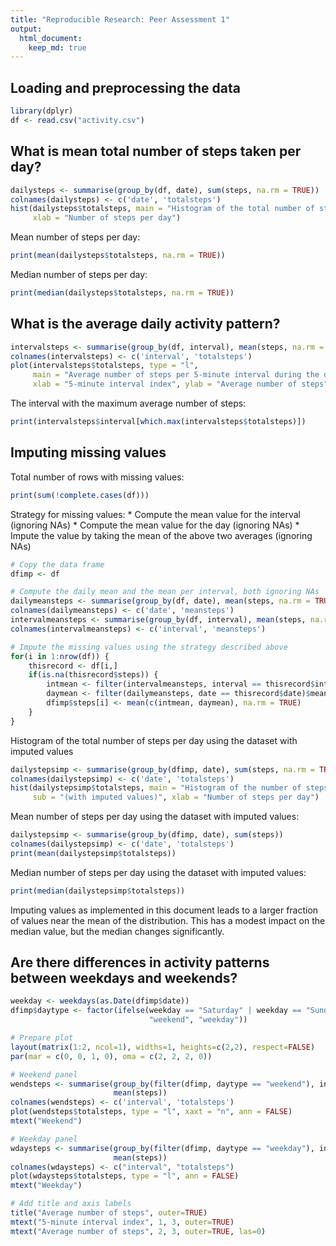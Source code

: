 ```yaml
---
title: "Reproducible Research: Peer Assessment 1"
output: 
  html_document:
    keep_md: true
---
```



## Loading and preprocessing the data

```r
library(dplyr)
df <- read.csv("activity.csv")
```

## What is mean total number of steps taken per day?

```r
dailysteps <- summarise(group_by(df, date), sum(steps, na.rm = TRUE))
colnames(dailysteps) <- c('date', 'totalsteps')
hist(dailysteps$totalsteps, main = "Histogram of the total number of steps per day",
	 xlab = "Number of steps per day")
```
Mean number of steps per day:
```r
print(mean(dailysteps$totalsteps, na.rm = TRUE))
```
Median number of steps per day:
```r
print(median(dailysteps$totalsteps, na.rm = TRUE))
```

## What is the average daily activity pattern?

```r
intervalsteps <- summarise(group_by(df, interval), mean(steps, na.rm = TRUE))
colnames(intervalsteps) <- c('interval', 'totalsteps')
plot(intervalsteps$totalsteps, type = "l",
	 main = "Average number of steps per 5-minute interval during the day",
	 xlab = "5-minute interval index", ylab = "Average number of steps")

```

The interval with the maximum average number of steps:
```r
print(intervalsteps$interval[which.max(intervalsteps$totalsteps)])
```

## Imputing missing values

Total number of rows with missing values:
```r
print(sum(!complete.cases(df)))
```

Strategy for missing values:
* Compute the mean value for the interval (ignoring NAs)
* Compute the mean value for the day (ignoring NAs)
* Impute the value by taking the mean of the above two averages (ignoring NAs)

```r
# Copy the data frame
dfimp <- df

# Compute the daily mean and the mean per interval, both ignoring NAs
dailymeansteps <- summarise(group_by(df, date), mean(steps, na.rm = TRUE))
colnames(dailymeansteps) <- c('date', 'meansteps')
intervalmeansteps <- summarise(group_by(df, interval), mean(steps, na.rm = TRUE))
colnames(intervalmeansteps) <- c('interval', 'meansteps')

# Impute the missing values using the strategy described above
for(i in 1:nrow(df)) {
	thisrecord <- df[i,]
	if(is.na(thisrecord$steps)) {
		intmean <- filter(intervalmeansteps, interval == thisrecord$interval)$meansteps
		daymean <- filter(dailymeansteps, date == thisrecord$date)$meansteps
		dfimp$steps[i] <- mean(c(intmean, daymean), na.rm = TRUE)
	}
}
```

Histogram of the total number of steps per day using the dataset with imputed values

```r
dailystepsimp <- summarise(group_by(dfimp, date), sum(steps, na.rm = TRUE))
colnames(dailystepsimp) <- c('date', 'totalsteps')
hist(dailystepsimp$totalsteps, main = "Histogram of the number of steps per day",
	 sub = "(with imputed values)", xlab = "Number of steps per day")
```

Mean number of steps per day using the dataset with imputed values:
```r
dailystepsimp <- summarise(group_by(dfimp, date), sum(steps))
colnames(dailystepsimp) <- c('date', 'totalsteps')
print(mean(dailystepsimp$totalsteps))
```
Median number of steps per day using the dataset with imputed values:
```r
print(median(dailystepsimp$totalsteps))
```

Imputing values as implemented in this document leads to a larger fraction of values near the mean of the distribution. This has a modest impact on the median value, but the median changes significantly.

## Are there differences in activity patterns between weekdays and weekends?

```r
weekday <- weekdays(as.Date(dfimp$date))
dfimp$daytype <- factor(ifelse(weekday == "Saturday" | weekday == "Sunday",
							   "weekend", "weekday"))

# Prepare plot
layout(matrix(1:2, ncol=1), widths=1, heights=c(2,2), respect=FALSE)
par(mar = c(0, 0, 1, 0), oma = c(2, 2, 2, 0))

# Weekend panel
wendsteps <- summarise(group_by(filter(dfimp, daytype == "weekend"), interval),
					   mean(steps))
colnames(wendsteps) <- c('interval', 'totalsteps')
plot(wendsteps$totalsteps, type = "l", xaxt = "n", ann = FALSE)
mtext("Weekend")

# Weekday panel
wdaysteps <- summarise(group_by(filter(dfimp, daytype == "weekday"), interval),
					   mean(steps))
colnames(wdaysteps) <- c("interval", "totalsteps")
plot(wdaysteps$totalsteps, type = "l", ann = FALSE)
mtext("Weekday")

# Add title and axis labels
title("Average number of steps", outer=TRUE)
mtext("5-minute interval index", 1, 3, outer=TRUE)
mtext("Average number of steps", 2, 3, outer=TRUE, las=0)

```
